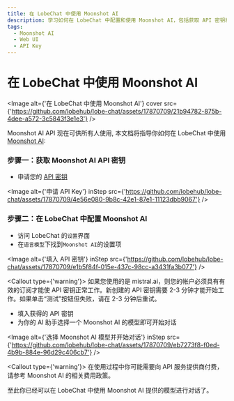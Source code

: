 ```yaml
---
title: 在 LobeChat 中使用 Moonshot AI
description: 学习如何在 LobeChat 中配置和使用 Moonshot AI，包括获取 API 密钥和选择适合的 AI 模型进行对话。
tags:
  - Moonshot AI
  - Web UI
  - API Key
---
```


# 在 LobeChat 中使用 Moonshot AI

<Image
  alt={'在 LobeChat 中使用 Moonshot AI'}
  cover
  src={'https://github.com/lobehub/lobe-chat/assets/17870709/21b94782-875b-4dee-a572-3c5843f3e1e3'}
/>

Moonshot AI API 现在可供所有人使用, 本文档将指导你如何在 LobeChat 中使用 [Moonshot AI](https://www.moonshot.cn/):

<Steps>

### 步骤一：获取 Moonshot AI API 密钥

- 申请您的 [API 密钥](https://platform.moonshot.cn/console/api-keys)

<Image
  alt={'申请 API Key'}
  inStep
  src={'https://github.com/lobehub/lobe-chat/assets/17870709/4e56e080-9b8c-42e1-87e1-11123dbb9067'}
/>

### 步骤二：在 LobeChat 中配置 Moonshot AI

- 访问 LobeChat 的`设置`界面
- 在`语言模型`下找到`Moonshot AI`的设置项

<Image
  alt={'填入 API 密钥'}
  inStep
  src={'https://github.com/lobehub/lobe-chat/assets/17870709/e1b5f84f-015e-437c-98cc-a3431fa3b077'}
/>

<Callout type={'warning'}>
  如果您使用的是 mistral.ai，则您的帐户必须具有有效的订阅才能使 API 密钥正常工作。新创建的 API
  密钥需要 2-3 分钟才能开始工作。如果单击“测试”按钮但失败，请在 2-3 分钟后重试。
</Callout>

- 填入获得的 API 密钥
- 为你的 AI 助手选择一个 Moonshot AI 的模型即可开始对话

<Image
  alt={'选择 Moonshot AI 模型并开始对话'}
  inStep
  src={'https://github.com/lobehub/lobe-chat/assets/17870709/eb7273f8-f0ed-4b9b-884e-96d29c406cb7'}
/>

<Callout type={'warning'}>
  在使用过程中你可能需要向 API 服务提供商付费，请参考 Moonshot AI 的相关费用政策。
</Callout>

</Steps>

至此你已经可以在 LobeChat 中使用 Moonshot AI 提供的模型进行对话了。
